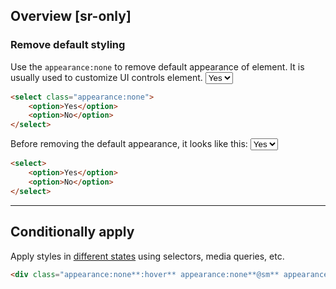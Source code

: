 ## Overview [sr-only]
<Overview/>

### Remove default styling
Use the `appearance:none` to remove default appearance of element. It is usually used to customize UI controls element.
<Demo>
    <select className="appearance:none background:revert">
        <option>Yes</option>
        <option>No</option>
    </select>
</Demo>
```html
<select class="appearance:none">
    <option>Yes</option>
    <option>No</option>
</select>
```
Before removing the default appearance, it looks like this:
<Demo>
    <select className="background:revert">
        <option>Yes</option>
        <option>No</option>
    </select>
</Demo>
```html
<select>
    <option>Yes</option>
    <option>No</option>
</select>
```

---

## Conditionally apply
Apply styles in [different states](/docs/states-and-queries) using selectors, media queries, etc.
```html
<div class="appearance:none**:hover** appearance:none**@sm** appearance:none**@dark** appearance:none**@print**">…</div>
```


